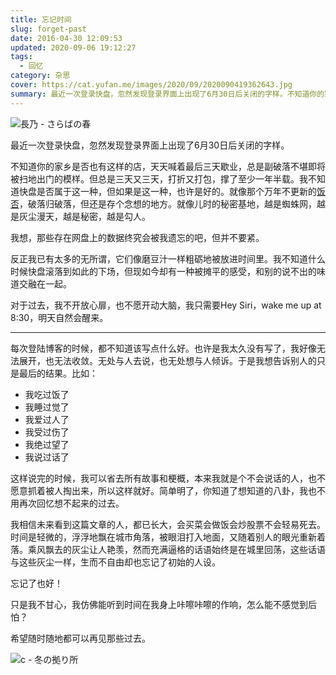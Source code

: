 ```yaml
---
title: 忘记时间
slug: forget-past
date: 2016-04-30 12:09:53
updated: 2020-09-06 19:12:27
tags:
  - 回忆
category: 杂思
cover: https://cat.yufan.me/images/2020/09/2020090419362643.jpg
summary: 最近一次登录快盘，忽然发现登录界面上出现了6月30日后关闭的字样。不知道你的家乡是否也有这样的店，天天喊着最后三天歇业，总是副破落不堪即将被扫地出门的模样。
---
```


![長乃 - さらばの春](https://cat.yufan.me/images/2020/09/2020090419384411.jpg)

最近一次登录快盘，忽然发现登录界面上出现了6月30日后关闭的字样。

不知道你的家乡是否也有这样的店，天天喊着最后三天歇业，总是副破落不堪即将被扫地出门的模样。但总是三天又三天，打折又打包，撑了至少一年半载。我不知道快盘是否属于这一种，但如果是这一种，也许是好的。就像那个万年不更新的[饭否](http://fanfou.com)，破落归破落，但还是存个念想的地方。就像儿时的秘密基地，越是蜘蛛网，越是灰尘漫天，越是秘密，越是勾人。

我想，那些存在网盘上的数据终究会被我遗忘的吧，但并不要紧。

反正我已有太多的无所谓，它们像磨豆汁一样粗砺地被放进时间里。我不知道什么时候快盘滚落到如此的下场，但现如今却有一种被摊平的感受，和别的说不出的味道交融在一起。

对于过去，我不开放心扉，也不愿开动大脑，我只需要Hey Siri，wake me up at 8:30，明天自然会醒来。

---

每次登陆博客的时候，都不知道该写点什么好。也许是我太久没有写了，我好像无法展开，也无法收敛。无处与人去说，也无处想与人倾诉。于是我想告诉别人的只是最后的结果。比如：

- 我吃过饭了
- 我睡过觉了
- 我爱过人了
- 我受过伤了
- 我绝过望了
- 我说过话了

这样说完的时候，我可以省去所有故事和梗概，本来我就是个不会说话的人，也不愿意抓着被人掏出来，所以这样就好。简单明了，你知道了想知道的八卦，我也不用再次回忆想不起来的过去。

我相信未来看到这篇文章的人，都已长大，会买菜会做饭会炒股票不会轻易死去。时间是轻微的，浮浮地飘在城市角落，被眼泪打入地面，又随着别人的眼光重新着落。乘风飘去的灰尘让人艳羡，然而充满逼格的话语始终是在城里回荡，这些话语与这些灰尘一样，生而不自由却也忘记了初始的人设。

忘记了也好！

只是我不甘心，我仿佛能听到时间在我身上咔嚓咔嚓的作响，怎么能不感觉到后怕？

希望随时随地都可以再见那些过去。

![c - 冬の拠り所](https://cat.yufan.me/images/2020/09/2020090419425564.jpg)
